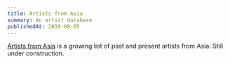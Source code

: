 ```yaml
---
title: Artists from Asia
summary: An artist database
publishedAt: 2019-08-05
---
```


<Banner
  variant="info"
  title="Under construction"
  message="This project is currently being rethought. Since it had been a highly manual endeavour, I intend on trying to automate much of the collection and management."
/>

[Artists from Asia](https://www.are.na/tom/artists-from-asia) is a growing list of past and present artists from Asia. Still under construction.

<ArenaCarousel channelSlug="artists-from-asia" />
